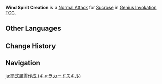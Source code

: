 {{About|the Character Card Skill for [[Genius Invokation TCG]]|the Playable Character Talent|Wind Spirit Creation}}
{{Genius Invokation TCG Skill Infobox
|title      = Wind Spirit Creation
|image      = Wind Spirit Creation Character Card Skill.png
|type       = Normal Attack
|character  = Sucrose
|element    = Anemo
|matching   = 1
|unaligned  = 2
|effect     = Deals 1 {{Color|Anemo DMG}}.
|order      = 1
}}
'''Wind Spirit Creation''' is a [[Character Card Normal Attack|Normal Attack]] for [[Sucrose (Character Card)|Sucrose]] in [[Genius Invokation TCG]].

==Other Languages==
{{Transclude|Wind Spirit Creation|Other Languages}}

==Change History==
{{Change History|3.3}}

==Navigation==
{{Genius Invokation TCG Skill Navbox|Sucrose}}

[[ja:簡式風霊作成 (キャラカードスキル)]]